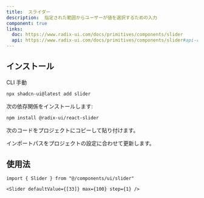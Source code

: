 ```yaml
---
title:  スライダー
description:  指定された範囲からユーザーが値を選択するための入力
component: true
links:
  doc: https://www.radix-ui.com/docs/primitives/components/slider
  api: https://www.radix-ui.com/docs/primitives/components/slider#api-reference
---
```


<ComponentPreview name="slider-demo" description="スライダー コンポーネント" />

## インストール

<Tabs defaultValue="cli">

<TabsList>
  <TabsTrigger value="cli">CLI</TabsTrigger>
  <TabsTrigger value="manual">手動</TabsTrigger>
</TabsList>
<TabsContent value="cli">

```bash
npx shadcn-ui@latest add slider
```

</TabsContent>

<TabsContent value="manual">

<Steps>

<Step>次の依存関係をインストールします:</Step>

```bash
npm install @radix-ui/react-slider
```

<Step>次のコードをプロジェクトにコピーして貼り付けます。</Step>

<ComponentSource name="slider" />

<Step>インポートパスをプロジェクトの設定に合わせて更新します。</Step>

</Steps>

</TabsContent>

</Tabs>

## 使用法

```tsx
import { Slider } from "@/components/ui/slider"
```

```tsx
<Slider defaultValue={[33]} max={100} step={1} />
```